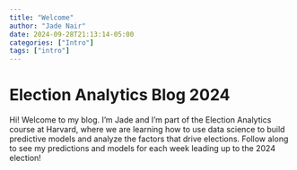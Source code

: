 ```yaml
---
title: "Welcome"
author: "Jade Nair"
date: 2024-09-28T21:13:14-05:00
categories: ["Intro"]
tags: ["intro"]
---
```


# Election Analytics Blog 2024

Hi! Welcome to my blog. I'm Jade and I'm part of the Election Analytics course at Harvard, where we are learning how to use data science to build predictive models and analyze the factors that drive elections. Follow along to see my predictions and models for each week leading up to the 2024 election!

